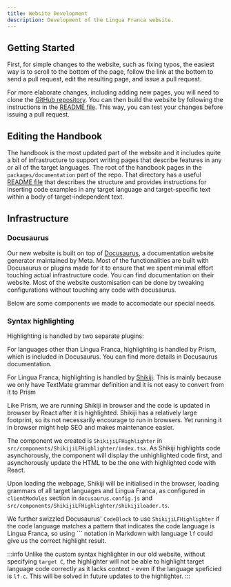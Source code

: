 ```yaml
---
title: Website Development
description: Development of the Lingua Franca website.
---
```



## Getting Started

First, for simple changes to the website, such as fixing typos, the easiest way is to scroll to the bottom of the page, follow the link at the bottom to send a pull request, edit the resulting page, and issue a pull request.

For more elaborate changes, including adding new pages, you will need to clone the [GitHub repository](https://github.com/lf-lang/lf-lang.github.io). You can then build the website by following the instructions in the [README file](https://github.com/lf-lang/lf-lang.github.io/blob/main/README.md). This way, you can test your changes before issuing a pull request.

## Editing the Handbook

The handbook is the most updated part of the website and it includes quite a bit of infrastructure to support writing pages that describe features in any or all of the target languages. The root of the handbook pages in the `packages/documentation` part of the repo. That directory has a useful [README file](https://github.com/lf-lang/website-lingua-franca/blob/main/packages/documentation/README.md) that describes the structure and provides instructions for inserting code examples in any target language and target-specific text within a body of target-independent text.

## Infrastructure

### Docusaurus

Our new website is built on top of [Docusaurus](https://docusaurus.io/), a documentation website generator maintained by Meta. Most of the functionalities are built with Docusaurus or plugins made for it to ensure that we spent minimal effort touching actual infrastructure code. You can find documentation on their website. Most of the website customisation can be done by tweaking configurations without touching any code with docusaurus.

Below are some components we made to accomodate our special needs.

### Syntax highlighting

Highlighting is handled by two separate plugins:

For languages other than Lingua Franca, highlighting is handled by Prism, which is included in Docusaurus. You can find more details in Docusaurus documentation.

For Lingua Franca, highlighting is handled by [Shikiji](https://github.com/antfu/shikiji). This is mainly because we only have TextMate grammar definition and it is not easy to convert from it to Prism

Like Prism, we are running Shikiji in browser and the code is updated in browser by React after it is highlighted. Shikiji has a relatively large footprint, so its not necessarily encourage to run in browsers. Yet running it in browser might help SEO and makes maintenance easier.

The component we created is `ShikijiLFHighlighter` in `src/components/ShikijiLFHighlighter/index.tsx`. As Shikiji highlights code asynchorously, the component will display the unhighlighted code first, and asynchorously update the HTML to be the one with highlighted code with React.

Upon loading the webpage, Shikiji will be initialised in the browser, loading grammars of all target languages and Lingua Franca, as configured in `clientModules` section in `docusaurus.config.js` and `src/components/ShikijiLFHighlighter/shikijiloader.ts`. 

We further swizzled Docusaurus' `CodeBlock` to use `ShikijiLFHighlighter` if the code language matches a pattern that indicates the code language is Lingua Franca, so using ``` notation in Markdown with language `lf` could give us the correct highlight result.

:::info
Unlike the custom syntax highlighter in our old website, without specifying `target C`, the highlighter will not be able to highlight target language code correctly as it lacks context - even if the language speficied is `lf-c`. This will be solved in future updates to the highlighter.
:::